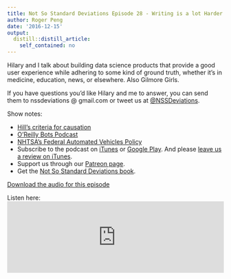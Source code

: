 ```yaml
---
title: Not So Standard Deviations Episode 28 - Writing is a lot Harder than Just Talking
author: Roger Peng
date: '2016-12-15'
output:
  distill::distill_article:
    self_contained: no
---
```



Hilary and I talk about building data science products that provide a good user experience while adhering to some kind of ground truth, whether it’s in medicine, education, news, or elsewhere. Also Gilmore Girls.

If you have questions you’d like Hilary and me to answer, you can send them to nssdeviations @ gmail.com or tweet us at [@NSSDeviations](https://twitter.com/nssdeviations).

Show notes:

* [Hill’s criteria for causation](https://en.wikipedia.org/wiki/Bradford_Hill_criteria)
* [O’Reilly Bots Podcast](https://www.oreilly.com/topics/oreilly-bots-podcast)
* [NHTSA’s Federal Automated Vehicles Policy](http://www.nhtsa.gov/nhtsa/av/index.html)
* Subscribe to the podcast on [iTunes](https://itunes.apple.com/us/podcast/not-so-standard-deviations/id1040614570) or  [Google Play](https://play.google.com/music/listen?u=0#/ps/Izfnbx6tlruojkfrvhjfdj3nmna). And please [leave us a review on iTunes](https://itunes.apple.com/us/podcast/not-so-standard-deviations/id1040614570).
* Support us through our [Patreon page](https://www.patreon.com/NSSDeviations?ty=h).
* Get the [Not So Standard Deviations book](https://leanpub.com/conversationsondatascience/).


[Download the audio for this episode](https://soundcloud.com/nssd-podcast/episode-28-writing-is-a-lot-harder-than-just-talking)

Listen here:
<iframe width="100%" height="166" scrolling="no" frameborder="no" src="https://w.soundcloud.com/player/?url=https%3A//api.soundcloud.com/tracks/297930039&amp;color=ff5500&amp;auto_play=false&amp;hide_related=false&amp;show_comments=true&amp;show_user=true&amp;show_reposts=false"></iframe>

